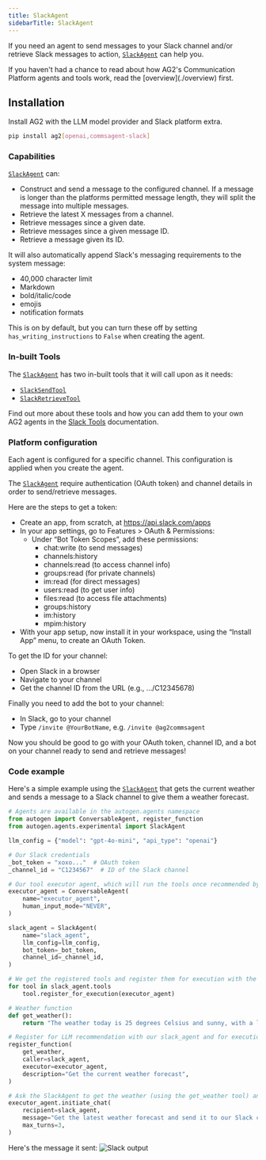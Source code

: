 ```yaml
---
title: SlackAgent
sidebarTitle: SlackAgent
---
```


If you need an agent to send messages to your Slack channel and/or retrieve Slack messages to action, [`SlackAgent`](/docs/api-reference/autogen/agents/experimental/SlackAgent) can help you.

<Tip>
If you haven't had a chance to read about how AG2's Communication Platform agents and tools work, read the [overview](./overview) first.
</Tip>

## Installation

Install AG2 with the LLM model provider and Slack platform extra.

```bash
pip install ag2[openai,commsagent-slack]
```

### Capabilities

[`SlackAgent`](/docs/api-reference/autogen/agents/experimental/SlackAgent) can:
- Construct and send a message to the configured channel. If a message is longer than the platforms permitted message length, they will split the message into multiple messages.
- Retrieve the latest X messages from a channel.
- Retrieve messages since a given date.
- Retrieve messages since a given message ID.
- Retrieve a message given its ID.

It will also automatically append Slack's messaging requirements to the system message:

- 40,000 character limit
- Markdown
- bold/italic/code
- emojis
- notification formats

This is on by default, but you can turn these off by setting `has_writing_instructions` to `False` when creating the agent.

### In-built Tools

The [`SlackAgent`](/docs/api-reference/autogen/agents/experimental/SlackAgent) has two in-built tools that it will call upon as it needs:

- [`SlackSendTool`](/docs/api-reference/autogen/tools/experimental/SlackSendTool)
- [`SlackRetrieveTool`](/docs/api-reference/autogen/tools/experimental/SlackRetrieveTool)

Find out more about these tools and how you can add them to your own AG2 agents in the [Slack Tools](/docs/user-guide/reference-tools/communication-platforms/slack) documentation.

### Platform configuration

Each agent is configured for a specific channel. This configuration is applied when you create the agent.

The [`SlackAgent`](/docs/api-reference/autogen/agents/experimental/SlackAgent) require authentication (OAuth token) and channel details in order to send/retrieve messages.

Here are the steps to get a token:

- Create an app, from scratch, at https://api.slack.com/apps
- In your app settings, go to Features > OAuth & Permissions:
    - Under “Bot Token Scopes”, add these permissions:
      - chat:write (to send messages)
      - channels:history
      - channels:read (to access channel info)
      - groups:read (for private channels)
      - im:read (for direct messages)
      - users:read (to get user info)
      - files:read (to access file attachments)
      - groups:history
      - im:history
      - mpim:history
- With your app setup, now install it in your workspace, using the “Install App” menu, to create an OAuth Token.

To get the ID for your channel:

- Open Slack in a browser
- Navigate to your channel
- Get the channel ID from the URL (e.g., …/C12345678)

Finally you need to add the bot to your channel:

- In Slack, go to your channel
- Type `/invite @YourBotName`, e.g. `/invite @ag2commsagent`

Now you should be good to go with your OAuth token, channel ID, and a bot on your channel ready to send and retrieve messages!

### Code example

Here's a simple example using the [`SlackAgent`](/docs/api-reference/autogen/agents/experimental/SlackAgent) that gets the current weather and sends a message to a Slack channel to give them a weather forecast.

```python
# Agents are available in the autogen.agents namespace
from autogen import ConversableAgent, register_function
from autogen.agents.experimental import SlackAgent

llm_config = {"model": "gpt-4o-mini", "api_type": "openai"}

# Our Slack credentials
_bot_token = "xoxo..."  # OAuth token
_channel_id = "C1234567"  # ID of the Slack channel

# Our tool executor agent, which will run the tools once recommended by the slack_agent, no LLM required
executor_agent = ConversableAgent(
    name="executor_agent",
    human_input_mode="NEVER",
)

slack_agent = SlackAgent(
    name="slack_agent",
    llm_config=llm_config,
    bot_token=_bot_token,
    channel_id=_channel_id,
)

# We get the registered tools and register them for execution with the tool executor
for tool in slack_agent.tools
    tool.register_for_execution(executor_agent)

# Weather function
def get_weather():
    return "The weather today is 25 degrees Celsius and sunny, with a late storm."

# Register for LLM recommendation with our slack_agent and for execution with our executor_agent
register_function(
    get_weather,
    caller=slack_agent,
    executor=executor_agent,
    description="Get the current weather forecast",
)

# Ask the SlackAgent to get the weather (using the get_weather tool) and then send a message out (using its SlackSendTool tool)
executor_agent.initiate_chat(
    recipient=slack_agent,
    message="Get the latest weather forecast and send it to our Slack channel. Use some emojis to make it fun!",
    max_turns=3,
)

```

Here's the message it sent:
![Slack output](../assets/commsplatforms_slack_sentmsg.png)
